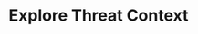 ---
title: 'Explore Threat Context'
description: 'Analyze related data to see the broader threat landscape.'
---